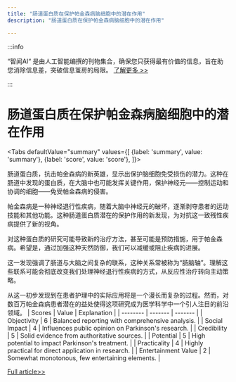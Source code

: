 ```yaml
---
title: "肠道蛋白质在保护帕金森病脑细胞中的潜在作用"
description: "肠道蛋白质在保护帕金森病脑细胞中的潜在作用"

---
```



:::info

“智闻AI“ 是由人工智能编撰的刊物集合，确保您只获得最有价值的信息，旨在助您消除信息差，突破信息茧房的局限。  [了解更多 >>](/)

:::

# 肠道蛋白质在保护帕金森病脑细胞中的潜在作用


<Tabs
	defaultValue="summary"
	values={[
	{label: 'summary', value: 'summary'},
	{label: 'score', value: 'score'},
]}>
<TabItem value="summary">


肠道蛋白质，抗击帕金森病的新英雄，显示出保护脑细胞免受损伤的潜力。这种在肠道中发现的蛋白质，在大脑中也可能发挥关键作用，保护神经元——控制运动和协调的细胞——免受帕金森病的侵害。

帕金森病是一种神经退行性疾病，随着大脑中神经元的破坏，逐渐剥夺患者的运动技能和其他功能。这种肠道蛋白质潜在的保护作用的新发现，为对抗这一致残性疾病提供了新的视角。

对这种蛋白质的研究可能导致新的治疗方法，甚至可能是预防措施，用于帕金森病。希望是，通过加强这种天然防御，我们可以减缓或阻止疾病的进展。

这一发现强调了肠道与大脑之间复杂的联系，这种关系常被称为“肠脑轴”。理解这些联系可能会彻底改变我们处理神经退行性疾病的方式，从反应性治疗转向主动策略。

从这一初步发现到在患者护理中的实际应用将是一个漫长而复杂的过程。然而，对数百万帕金森病患者潜在的益处使得这项研究成为医学科学中一个引人注目的前沿领域。
</TabItem>
<TabItem value="score">
	| Scores     | Value   | Explanation |
	| -------- | ------- | ------- |
	| Objectivity  | 6    | Balanced reporting with comprehensive analysis.    |
	| Social Impact | 4     | Influences public opinion on Parkinson's research.    |
	| Credibility    | 5    | Solid evidence from authoritative sources.    |
	| Potential    | 5    | High potential to impact Parkinson's treatment.    |
	| Practicality    | 4    | Highly practical for direct application in research.    |
	| Entertainment Value    | 2    | Somewhat monotonous, few entertaining elements.    |
</TabItem>
</Tabs>

[Full article>>](https://medicalxpress.com/news/2024-07-gut-protein-brain-cells-parkinson.html)
